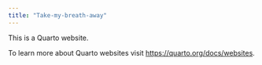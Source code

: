 ```yaml
---
title: "Take-my-breath-away"
---
```


This is a Quarto website.

To learn more about Quarto websites visit <https://quarto.org/docs/websites>.
